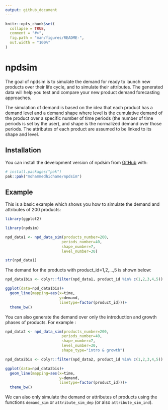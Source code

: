 ```yaml
---
output: github_document
---
```


<!-- README.md is generated from README.Rmd. Please edit that file -->

```r
knitr::opts_chunk$set(
  collapse = TRUE,
  comment = "#>",
  fig.path = "man/figures/README-",
  out.width = "100%"
)
```

# npdsim

<!-- badges: start -->
<!-- badges: end -->

The goal of npdsim is to simulate the demand for ready to launch new products over their life cycle, and to simulate their attributes. The generated data will help you test and compare your new product demand forecasting approaches.

The simulation of demand is based on the idea that each product has a demand level and a demand shape where level is the cumulative demand of the product over a specific number of time periods (the number of time periods is set by the user), and shape is the normalized demand over those periods. The attributes of each product are assumed to be linked to its shape and level.

## Installation

You can install the development version of npdsim from [GitHub](https://github.com/) with:

``` r
# install.packages("pak")
pak::pak("mohammedhichame/npdsim")
```

## Example

This is a basic example which shows you how to simulate the demand and attributes of 200 products:

```r
library(ggplot2)
```

```r
library(npdsim)

npd_data1 <- npd_data_sim(products_number=200,
                         periods_number=40,
                         shape_number=7,
                         level_number=30)

str(npd_data1)


```

The demand for the products with product_id=1,2,...,5 is shown below:

```r

npd_data1bis <- dplyr::filter(npd_data1, product_id %in% c(1,2,3,4,5))

ggplot(data=npd_data1bis)+
  geom_line(mapping=aes(x=time, 
                        y=demand,
                        linetype=factor(product_id)))+
  theme_bw()
```

You can also generate the demand over only the introduction and growth phases of products. For example :


```r

npd_data2 <- npd_data_sim(products_number=200,
                         periods_number=40,
                         shape_number=7,
                         level_number=30,
                         shape_type="intro & growth")

```

```r

npd_data2bis <- dplyr::filter(npd_data2, product_id %in% c(1,2,3,4,5))

ggplot(data=npd_data2bis)+
  geom_line(mapping=aes(x=time, 
                        y=demand,
                        linetype=factor(product_id)))+
  theme_bw()
```

We can also only simulate the demand or attributes of products using the functions `demand_sim` or `attribute_sim_dep` (or also `attribute_sim_ind`).
